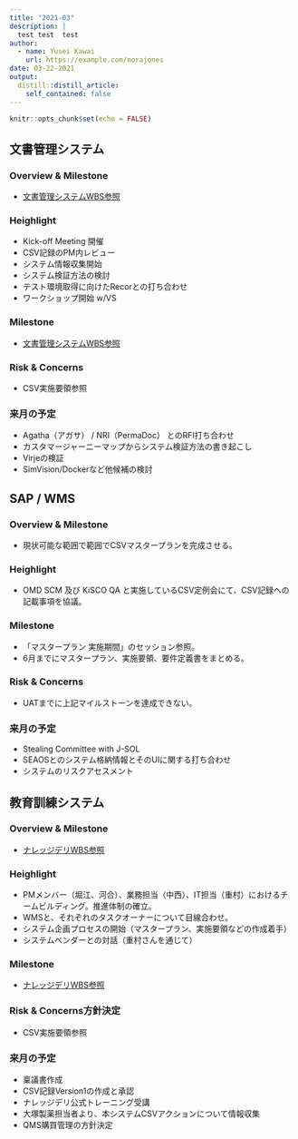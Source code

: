 ```yaml
---
title: "2021-03"
description: |
  test test  test
author:
  - name: Yusei Kawai
    url: https://example.com/norajones
date: 03-22-2021
output:
  distill::distill_article:
    self_contained: false
---
```



```r
knitr::opts_chunk$set(echo = FALSE)
```

## 文書管理システム
### Overview & Milestone
* [文書管理システムWBS参照](https://www.notion.so/ed6dcca847ad45d396de0e79a217d6bd?v=5846dc73e818443081e8d0c721435b44)

### Heighlight
* Kick-off Meeting 開催
* CSV記録のPM内レビュー
* システム情報収集開始
* システム検証方法の検討
* テスト環境取得に向けたRecorとの打ち合わせ
* ワークショップ開始 w/VS

### Milestone
* [文書管理システムWBS参照](https://www.notion.so/ed6dcca847ad45d396de0e79a217d6bd?v=5846dc73e818443081e8d0c721435b44)

### Risk & Concerns
* CSV実施要領参照

### 来月の予定
* Agatha（アガサ） / NRI（PermaDoc） とのRFI打ち合わせ
* カスタマージャーニーマップからシステム検証方法の書き起こし
* Virjeの検証
* SimVision/Dockerなど他候補の検討


## SAP / WMS

### Overview & Milestone
* 現状可能な範囲で範囲でCSVマスタープランを完成させる。

### Heighlight
* OMD SCM 及び KiSCO QA と実施しているCSV定例会にて、CSV記録への記載事項を協議。

### Milestone
* 「マスタープラン 実施期間」のセッション参照。
* 6月までにマスタープラン、実施要領、要件定義書をまとめる。

### Risk & Concerns
* UATまでに上記マイルストーンを達成できない。

### 来月の予定
* Stealing Committee with J-SOL
* SEAOSとのシステム格納情報とそのUIに関する打ち合わせ
* システムのリスクアセスメント


## 教育訓練システム

### Overview & Milestone
* [ナレッジデリWBS参照](https://www.notion.so/60cbfdfcf0d04703890693efe5c8ca43?v=98acbc6ce2024e69a172570f4662de21)

### Heighlight
* PMメンバー（堀江、河合）、業務担当（中西）、IT担当（重村）におけるチームビルディング。推進体制の確立。
* WMSと、それぞれのタスクオーナーについて目線合わせ。
* システム企画プロセスの開始（マスタープラン、実施要領などの作成着手）
* システムベンダーとの対話（重村さんを通じて）

### Milestone
* [ナレッジデリWBS参照](https://www.notion.so/60cbfdfcf0d04703890693efe5c8ca43?v=98acbc6ce2024e69a172570f4662de21)

### Risk & Concerns方針決定
* CSV実施要領参照

### 来月の予定
* 稟議書作成
* CSV記録Version1の作成と承認
* ナレッジデリ公式トレーニング受講
* 大塚製薬担当者より、本システムCSVアクションについて情報収集
* QMS購買管理の方針決定

